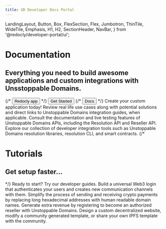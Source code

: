 ```yaml
---
title: UD Developer Docs Portal
---
```


  LandingLayout,
  Button,
  Box,
  FlexSection,
  Flex,
  Jumbotron,
  ThinTile,
  WideTile,
  Emphasis,
  H1,
  H2,
  SectionHeader,
  NavBar,
} from '@redocly/developer-portal/ui';



<Jumbotron>
  <NavBar location={props.location} standalone={false} />
  <H1>Documentation</H1>
  <H2>Everything you need to build awesome applications and custom integrations with Unsstoppable Domains.</H2>
  <Flex p={20} justifyContent="center">
    {/* <Button size="xlarge" to="https://app.redoc.ly">
      Redocly app
    </Button> */}
     <Button variant="outlined" size="xlarge" to="getting-started/index.md">
      Get Started
    </Button>
    {/* <Button variant="outlined" size="xlarge" to="https://redoc.ly/docs">
      Docs
    </Button> */}
  </Flex>
</Jumbotron>
<Box my={25}>
  <SectionHeader>
    Create your <Emphasis> custom application </Emphasis> today!
  </SectionHeader>
  <FlexSection justifyContent="space-around" flexWrap="wrap">
    <ThinTile to="use-cases/index.md" icon={usecase} header="Use Cases">
        Review real life use cases along with potential solutions and
        direct links to Unstoppable Domains integration guides, when applicable.
    </ThinTile>
    <ThinTile to="openapi/index.md" icon={apiref} header="API Reference">
        Consult the documentation and live testing features of Unstoppable Domains APIs,
        including the Resolution API and Reseller API.
    </ThinTile>
    <ThinTile to="developer-toolkit/index.md" icon={toolkit} header="Developer Toolkit">
        Explore our collection of developer integration tools such as Unstoppable Domains
        resolution libraries, resolution CLI, and smart contracts.
    </ThinTile>
  </FlexSection>
  {/* <Jumbotron parallaxEffect bgImage={icon1}>
    <H1>Tutorials</H1>
    <H2>Get setup faster...</H2>
  </Jumbotron> */}
  <SectionHeader>
    <Emphasis>Ready to start? </Emphasis>
    Try our developer guides.
  </SectionHeader>
  <FlexSection justifyContent="space-around" flexWrap="wrap">
    <WideTile to="login-with-unstoppable/index.md" header="Login with Unstoppable">
        Build a universal Web3 login that authenticates your users and creates new
        communication channels with them.
    </WideTile>
    <WideTile to="crypto-payments/index.md" header="Crypto Payments">
        Simplify the process of sending and receiving crypto payments by replacing long
         hexadecimal addresses with human readable domain names.
    </WideTile>
    <WideTile to="reseller/index.md" header="Become a Reseller">
        Generate extra revenue by registering to become an authorized reseller with
        Unstoppable Domains.
    </WideTile>
    <WideTile to="d-websites/index.md" header="IPFS Websites">
        Design a custom decentralized website, modify a community generated template,
        or share your own IPFS template with the community.
    </WideTile>
  </FlexSection>
</Box>
